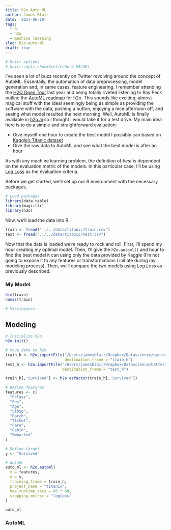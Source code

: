 ```yaml
---
title: h2o Auto ML
author: James Blair
date: '2017-06-19'
tags:
  - R
  - h2o
  - machine learning
slug: h2o-auto-ml
draft: true
---
```


```r
# Knitr options
# knitr::opts_chunk$set(echo = FALSE)
```

I've seen a lot of buzz recently on Twitter revolving around the concept of AutoML. Essentaily, the automation of data preprocessing, model generation and, in same cases, feature engineering. I remember attending the [H2O Open Tour](http://open.h2o.ai/dallas.html) last year and being totally riveted listening to Ray Peck outline the [AutoML roadmap](https://www.slideshare.net/0xdata/h2o-automl-roadmap-ray-peck) for h2o. This sounds like exciting, almost magical stuff with the ideal seemingly being as simple as providing the software with the data, pushing a button, enjoying a nice afternoon off, and seeing what model resulted the next morning. Well, AutoML is finally available in [h2o.ai](http://h2o-release.s3.amazonaws.com/h2o/rel-vapnik/1/index.html) so I thought I would take it for a test drive. My main idea here is to do a simple and straightforward evaluation:

* Give myself one hour to create the best model I possibly can based on [Kaggle's Titanic dataset](https://www.kaggle.com/c/titanic/data)
* Give the raw data to AutoML and see what the best model is after an hour

As with any machine learning problem, the definition of *best* is dependent on the evaluation metric of the models. In this particular case, I'll be using [Log Loss](https://www.kaggle.com/wiki/LogLoss) as the evaluation criteria. 

Before we get started, we'll set up our R environment with the necessary packages.

```r
# Load packages
library(data.table)
library(magrittr)
library(h2o)
```

Now, we'll load the data into R.

```r
train <- fread("../../data/titanic/train.csv")
test <- fread("../../data/titanic/test.csv")
```

Now that the data is loaded we're ready to rock and roll. First, I'll spend my hour creating my optimal model. Then, I'll give the `h2o.automl()` and hour to find the best model it can using only the data provided by Kaggle (I'm not going to expose it to any features or transformations I initiate during my modeling process). Then, we'll compare the two models using *Log Loss* as previously described.

### My Model

```r
dim(train)
names(train)

# Missingness

```

## Modeling
```r
# Initialize h2o
h2o.init()

# Move data to h2o
train_h <- h2o.importFile("/Users/jamesblair/Dropbox/Datascience/batteries_not_included/content/data/titanic/train.csv",
                          destination_frame = "train_h")
test_h <- h2o.importFile("/Users/jamesblair/Dropbox/Datascience/batteries_not_included/content/data/titanic/test.csv", 
                         destination_frame = "test_h")

train_h[,'Survived'] <- h2o.asfactor(train_h[,'Survived'])

# Define features
features <- c(
  "Pclass",
  "Sex",
  "Age",
  "SibSp",
  "Parch",
  "Ticket",
  "Fare",
  "Cabin",
  "Embarked"
)

# Define target
y <- "Survived"

# AutoML
auto_ml <- h2o.automl(
  x = features,
  y = y,
  training_frame = train_h,
  project_name = "titanic",
  max_runtime_secs = 60 * 60,
  stopping_metric = "logloss"
)

auto_ml
```

### AutoML